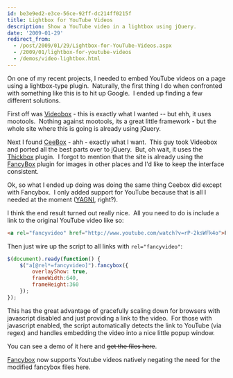 ```yaml
---
id: be3e9ed2-e3ce-56ce-92ff-dc214ff0215f
title: Lightbox for YouTube Videos
description: Show a YouTube video in a lightbox using jQuery.
date: '2009-01-29'
redirect_from:
  - /post/2009/01/29/Lightbox-for-YouTube-Videos.aspx
  - /2009/01/lightbox-for-youtube-videos
  - /demos/video-lightbox.html
---
```



On one of my recent projects, I needed to embed YouTube videos on a page using a lightbox-type plugin.  Naturally, the first thing I do when confronted with something like this is to hit up Google.  I ended up finding a few different solutions.

First off was [Videobox](http://videobox-lb.sourceforge.net/) - this is exactly what I wanted -- but ehh, it uses mootools.  Nothing against mootools, its a great little framework - but the whole site where this is going is already using jQuery.

Next I found [CeeBox](http://catcubed.com/2008/12/23/ceebox-a-thickboxvideobox-mashup/) - ahh - exactly what I want.  This guy took Videobox and ported all the best parts over to jQuery.  But, oh wait, it uses the [Thickbox](http://jquery.com/demo/thickbox/) plugin.  I forgot to mention that the site is already using the [FancyBox](http://fancyapps.com/fancybox/) plugin for images in other places and I'd like to keep the interface consistent.

Ok, so what I ended up doing was doing the same thing Ceebox did except with Fancybox.  I only added support for YouTube because that is all I needed at the moment ([YAGNI](http://en.wikipedia.org/wiki/You_Ain%27t_Gonna_Need_It), right?).

I think the end result turned out really nice.  All you need to do is include a link to the original YouTube video like so:

```html
<a rel="fancyvideo" href="http://www.youtube.com/watch?v=rP-2ksWFk4o">Pop me up</a>
```

Then just wire up the script to all links with `rel="fancyvideo"`:

```javascript
$(document).ready(function() {
    $("a[@rel*=fancyvideo]").fancybox({
        overlayShow: true,
        frameWidth:640,
        frameHeight:360
    });
});
```

This has the great advantage of gracefully scaling down for browsers with javascript disabled and just providing a link to the video.  For those with javascript enabled, the script automatically detects the link to YouTube (via regex) and handles embedding the video into a nice little popup window.

You can see a <Lightbox href="https://www.youtube.com/watch?v=rP-2ksWFk4o">demo of it here</Lightbox> and ~~get the files here~~.

<Alert type="warning" title="Update">

[Fancybox](http://fancyapps.com/fancybox/) now supports Youtube videos natively negating the need for the modified fancybox files here.

</Alert>